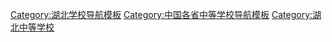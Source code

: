 [[Category:湖北学校导航模板|Category:湖北学校导航模板]]
[[Category:中国各省中等学校导航模板|Category:中国各省中等学校导航模板]]
[[Category:湖北中等学校|Category:湖北中等学校]]